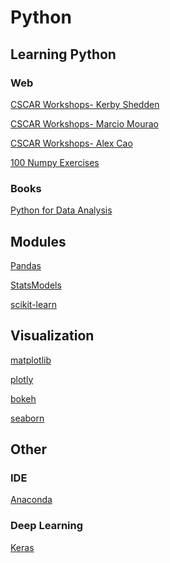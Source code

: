 # Python


## Learning Python

### Web

[CSCAR Workshops- Kerby Shedden](https://kshedden.github.io)

[CSCAR Workshops- Marcio Mourao](https://marcio-mourao.github.io)

[CSCAR Workshops- Alex Cao](https://github.com/caocscar)

[100 Numpy Exercises](https://github.com/rougier/numpy-100)


### Books

[Python for Data Analysis](http://shop.oreilly.com/product/0636920023784.do)



## Modules

[Pandas](http://pandas.pydata.org/)

[StatsModels](http://statsmodels.sourceforge.net/)

[scikit-learn](http://scikit-learn.org/stable/)



## Visualization

[matplotlib](http://matplotlib.org/)

[plotly](https://plot.ly/python/)

[bokeh](http://bokeh.pydata.org/en/latest/)

[seaborn](https://web.stanford.edu/~mwaskom/software/seaborn/)



## Other

### IDE

[Anaconda](https://www.anaconda.com/download/)

### Deep Learning

[Keras](https://keras.io/)
